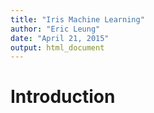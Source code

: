 ```yaml
---
title: "Iris Machine Learning"
author: "Eric Leung"
date: "April 21, 2015"
output: html_document
---
```


# Introduction